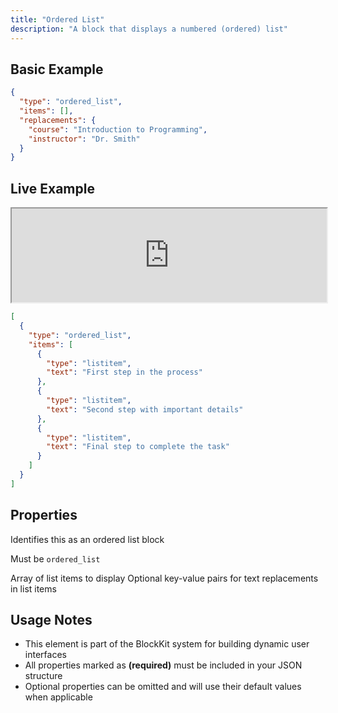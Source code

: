 ```yaml
---
title: "Ordered List"
description: "A block that displays a numbered (ordered) list"
---
```


## Basic Example

```json
{
  "type": "ordered_list",
  "items": [],
  "replacements": {
    "course": "Introduction to Programming",
    "instructor": "Dr. Smith"
  }
}
```

## Live Example

<iframe 
  src="http://localhost:4000/elements/blockkit/renderer?data=eyJhbGciOiJub25lIiwidHlwIjoiSldUIn0.eyJibG9ja3NKc29uIjoiW3tcInR5cGVcIjpcIm9yZGVyZWRfbGlzdFwiLFwiaXRlbXNcIjpbe1widHlwZVwiOlwibGlzdGl0ZW1cIixcInRleHRcIjpcIkZpcnN0IHN0ZXAgaW4gdGhlIHByb2Nlc3NcIn0se1widHlwZVwiOlwibGlzdGl0ZW1cIixcInRleHRcIjpcIlNlY29uZCBzdGVwIHdpdGggaW1wb3J0YW50IGRldGFpbHNcIn0se1widHlwZVwiOlwibGlzdGl0ZW1cIixcInRleHRcIjpcIkZpbmFsIHN0ZXAgdG8gY29tcGxldGUgdGhlIHRhc2tcIn1dfV0ifQ."
  width="100%" 
  height="150"
  class="elements-example"
></iframe>

```json Example Code expandable
[
  {
    "type": "ordered_list",
    "items": [
      {
        "type": "listitem",
        "text": "First step in the process"
      },
      {
        "type": "listitem",
        "text": "Second step with important details"
      },
      {
        "type": "listitem",
        "text": "Final step to complete the task"
      }
    ]
  }
]
```

## Properties

<ParamField path="type" type="string" required="true" >
  Identifies this as an ordered list block

Must be <code>ordered_list</code>
</ParamField>

<ParamField path="items" type="array" required="true" >
  Array of list items to display
</ParamField>

<ParamField path="replacements" type="object" required="false" >
  Optional key-value pairs for text replacements in list items
</ParamField>


## Usage Notes

- This element is part of the BlockKit system for building dynamic user interfaces
- All properties marked as **(required)** must be included in your JSON structure
- Optional properties can be omitted and will use their default values when applicable

